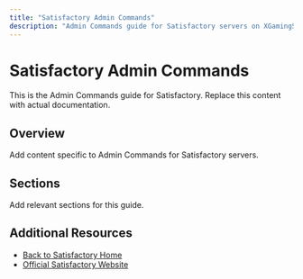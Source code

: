 ```yaml
---
title: "Satisfactory Admin Commands"
description: "Admin Commands guide for Satisfactory servers on XGamingServer"
---
```


# Satisfactory Admin Commands

This is the Admin Commands guide for Satisfactory. Replace this content with actual documentation.

## Overview

Add content specific to Admin Commands for Satisfactory servers.

## Sections

Add relevant sections for this guide.

## Additional Resources

- [Back to Satisfactory Home](./index)
- [Official Satisfactory Website](https://example.com)
